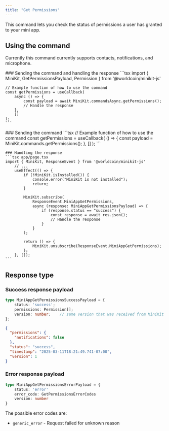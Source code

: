 ```yaml
---
title: "Get Permissions"
---
```


This command lets you check the status of permissions a user has granted to your mini app.

## Using the command

Currently this command currently supports contacts, notifications, and microphone.

<Tabs>
  <Tab title="Async handlers">
    ### Sending the command and handling the response
    ```tsx
    import { MiniKit, GetPermissionsPayload, Permission } from '@worldcoin/minikit-js'

    // Example function of how to use the command
    const getPermissions = useCallback(
        async () => {
            const payload = await MiniKit.commandsAsync.getPermissions();
            // Handle the response
        },
        []
    );
    ```
  </Tab>

  <Tab title="Event listeners">
    ### Sending the command 
    ```tsx
    // Example function of how to use the command
    const getPermissions = useCallback(
        () => {
            const payload = MiniKit.commands.getPermissions();
            },
        []
    );
    ```

    ### Handling the response
    ```tsx app/page.tsx
    import { MiniKit, ResponseEvent } from '@worldcoin/minikit-js'
        // ...
        useEffect(() => {
            if (!MiniKit.isInstalled()) {
                console.error("MiniKit is not installed");
                return;
            }

            MiniKit.subscribe(
                ResponseEvent.MiniAppGetPermissions,
                async (response: MiniAppGetPermissionsPayload) => {
                    if (response.status == "success") {
                        const response = await res.json();
                        // Handle the response
                    }
                }
            );

            return () => {
                MiniKit.unsubscribe(ResponseEvent.MiniAppGetPermissions);
            };
        }, []);
    ```
  </Tab>
</Tabs>

## Response type 
### Success response payload
```ts
type MiniAppGetPermissionsSuccessPayload = {
    status: 'success';
    permissions: Permission[];
    version: number;    // same version that was received from MiniKit
};
```
```json
{
  "permissions": {
    "notifications": false
  },
  "status": "success",
  "timestamp": "2025-03-11T18:21:49.741-07:00",
  "version": 1
}
```

### Error response payload

```ts
type MiniAppGetPermissionsErrorPayload = {
	status: 'error'
	error_code: GetPermissionsErrorCodes
	version: number
}
```

The possible error codes are:

-   `generic_error` - Request failed for unknown reason